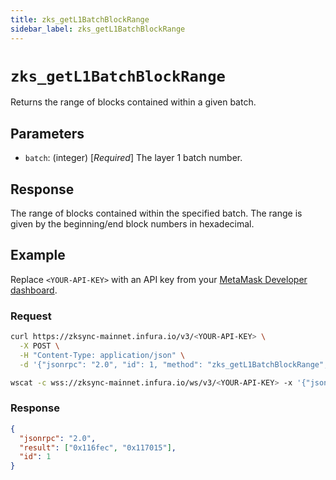 ```yaml
---
title: zks_getL1BatchBlockRange
sidebar_label: zks_getL1BatchBlockRange
---
```



# `zks_getL1BatchBlockRange`

Returns the range of blocks contained within a given batch.

## Parameters

- `batch`: (integer) [_Required_] The layer 1 batch number.

## Response

The range of blocks contained within the specified batch. The range is given by the
beginning/end block numbers in hexadecimal.

## Example

Replace `<YOUR-API-KEY>` with an API key from your [MetaMask Developer dashboard](https://developer.metamask.io/).

### Request

<Tabs>
  <TabItem value="curl">

  ```bash
  curl https://zksync-mainnet.infura.io/v3/<YOUR-API-KEY> \
    -X POST \
    -H "Content-Type: application/json" \
    -d '{"jsonrpc": "2.0", "id": 1, "method": "zks_getL1BatchBlockRange", "params": [12345]}'
  ```

  </TabItem>
  <TabItem value="WSS">

```bash
wscat -c wss://zksync-mainnet.infura.io/ws/v3/<YOUR-API-KEY> -x '{"jsonrpc": "2.0", "id": 1, "method": "zks_getL1BatchBlockRange", "params": [12345]}'
```

  </TabItem>
</Tabs>

### Response

<Tabs>
  <TabItem value="JSON">

  ```json
  {
    "jsonrpc": "2.0",
    "result": ["0x116fec", "0x117015"],
    "id": 1
  }
  ```

  </TabItem>
</Tabs>
